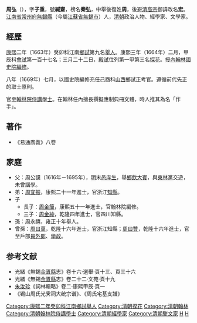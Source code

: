 {{Otheruses|周弘 (藝人)|subject=清朝政治人物|other=同名女藝人}}
'''周弘'''（{{bd|1637年||1705年|catIdx=Z周}}），字'''子重'''，號'''緘齋'''，榜名'''秦弘'''，中舉後復姓'''周'''，後避[[清高宗|清高宗]]御諱改名'''宏'''。[[江南省|江南省]][[常州府|常州府]][[無錫縣|無錫縣]]（今屬[[江蘇省|江蘇省]][[無錫市|無錫市]]）人，[[清朝|清朝]]政治人物、經學家、文學家。

==經歷==
[[康熙|康熙]]二年（1663年）癸卯科江南[[鄉試|鄉試]]第九名[[舉人|舉人]]。康熙三年（1664年）二月，甲辰科[[會試|會試]]第一百十七名；三月二十二日，[[殿試|殿試]]位列第一甲第三名[[探花|探花]]。授[[內翰林國史院|內翰林國史院]][[編修|編修]]。

八年（1669年）七月，以國史院編修充任己酉科[[山西|山西]]鄉試正考官。遵循前代先正的取士原則。

官至[[翰林院|翰林院]][[侍講學士|侍講學士]]。在翰林任內擅長撰擬應制典冊文體，時人推其為名「作手」。

==著作==
*《易通廣義》八卷

==家庭==
*父：周公謨（1616年－1695年），[[明|明]]末[[邑庠生|邑庠生]]，舉[[鄉飲大賓|鄉飲大賓]]，與[[東林黨|東林黨]]交遊，未曾講學。
*弟：[[周宜振|周宜振]]，康熙二十一年進士，官浙江[[知縣|知縣]]。
*子
**長子：[[周金簡|周金簡]]，康熙五十一年進士，官翰林院編修。
**三子：[[周金紳|周金紳]]，乾隆四年進士，官四川知縣。
*孫：周永禧，雍正十年舉人。
*曾孫：[[周曰萬|周曰萬]]，乾隆十六年進士，官浙江知縣；[[周曰贊|周曰贊]]，乾隆十六年進士，官至戶部[[員外郎|員外郎]]、[[學政|學政]]。

==参考文献==
<div class="references-small">
<references></references>
</div>
*光緒《無錫[[金匱縣|金匱縣]]志》卷十六·選舉·頁十三、頁三十六
*光緒《無錫[[金匱縣|金匱縣]]志》卷二十二·文苑·頁十九
*[[朱汝珍|朱汝珍]]《詞林輯略》卷二·康熙甲辰·頁一
*《锡山周氏光霁祠大统宗谱》、《周氏宅基支譜》

{{康熙三年甲辰科殿試金榜}}
{{Authority control}}
{{DEFAULTSORT:Zhou周}}
[[Category:康熙二年癸卯科江南鄉試舉人|Category:康熙二年癸卯科江南鄉試舉人]]
[[Category:清朝探花|Category:清朝探花]]
[[Category:清朝翰林|Category:清朝翰林]]
[[Category:清朝翰林院侍講學士|Category:清朝翰林院侍講學士]]
[[Category:清朝經學家|Category:清朝經學家]]
[[Category:清朝駢文家|Category:清朝駢文家]]
[[Category:周姓|H]]
[[Category:無錫錫山周氏|H]]